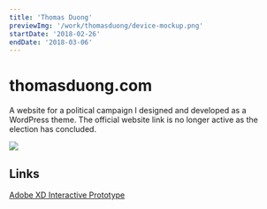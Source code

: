 ```yaml
---
title: 'Thomas Duong'
previewImg: '/work/thomasduong/device-mockup.png'
startDate: '2018-02-26'
endDate: '2018-03-06'
---
```


# thomasduong.com

A website for a political campaign I designed and developed as a WordPress
theme. The official website link is no longer active as the election has
concluded.

<img src={previewImg} />

## Links

[Adobe XD Interactive Prototype](https://xd.adobe.com/view/b0b084d7-b592-4fed-b7c8-49c48833e5bb/)

